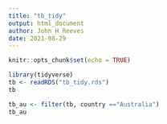 ```yaml
---
title: "tb_tidy"
output: html_document
author: John H Reeves
date: 2021-08-29
---
```


```r
knitr::opts_chunk$set(echo = TRUE)
```

```r
library(tidyverse)
tb <- readRDS("tb_tidy.rds")
tb
```
```r
tb_au <- filter(tb, country =="Australia")
tb_au
```

